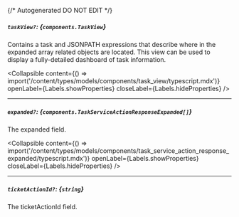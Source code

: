 {/* Autogenerated DO NOT EDIT  */}

##### `taskView?`: *{`components.TaskView`}*
Contains a task and JSONPATH expressions that describe where in the expanded array related objects are located. This view can be used to display a fully\-detailed dashboard of task information.

<Collapsible content={() => import('/content/types/models/components/task_view/typescript.mdx')} openLabel={Labels.showProperties} closeLabel={Labels.hideProperties} />


---
##### `expanded?`: *{`components.TaskServiceActionResponseExpanded[]`}*
The expanded field.

<Collapsible content={() => import('/content/types/models/components/task_service_action_response_expanded/typescript.mdx')} openLabel={Labels.showProperties} closeLabel={Labels.hideProperties} />


---
##### `ticketActionId?`: *{`string`}*
The ticketActionId field.


